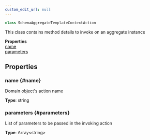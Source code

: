 ```yaml
---
custom_edit_url: null
---
```


```ts
class SchemaAggregateTemplateContextAction
```

<div>

</div>

This class contains method details to invoke on an aggregate instance

<div className="container">
  <div className="row mb-2"><div className="col col--12"><strong>Properties</strong></div></div>
  <div className="row"><div className="col col--12"><a href="#name">name</a><br/><a href="#parameters">parameters</a></div></div>
</div>

## Properties

### name {#name}

<div>

</div>

Domain object's action name

**Type**: string

### parameters {#parameters}

<div>

</div>

List of parameters to be passed in the invoking action

**Type**: Array&lt;string&gt;


